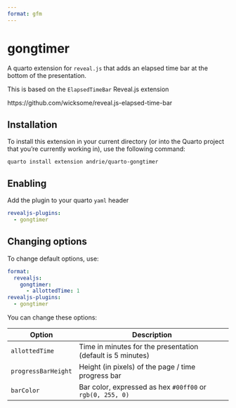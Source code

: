 ```yaml
---
format: gfm
---
```


# gongtimer

A quarto extension for `reveal.js` that adds an elapsed time bar at the bottom of the presentation.

This is based on the `ElapsedTimeBar` Reveal.js extension

https://github.com/wicksome/reveal.js-elapsed-time-bar

## Installation

To install this extension in your current directory (or into the Quarto project that you're currently working in), use the following command:

``` shell
quarto install extension andrie/quarto-gongtimer
```

## Enabling

Add the plugin to your quarto `yaml` header

``` yaml
revealjs-plugins: 
  - gongtimer
```

## Changing options

To change default options, use:

``` yaml
format: 
  revealjs:
    gongtimer:
      - allottedTime: 1
revealjs-plugins: 
  - gongtimer
```

You can change these options:

| Option              | Description                                                 |
|------------------|------------------------------------------------------|
| `allottedTime`      | Time in minutes for the presentation (default is 5 minutes) |
| `progressBarHeight` | Height (in pixels) of the page / time progress bar          |
| `barColor`          | Bar color, expressed as hex `#00ff00` or `rgb(0, 255, 0)`   |